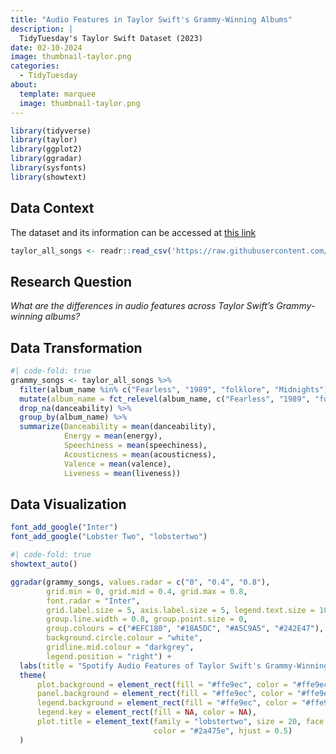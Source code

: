 ```yaml
---
title: "Audio Features in Taylor Swift's Grammy-Winning Albums"
description: |
  TidyTuesday's Taylor Swift Dataset (2023)
date: 02-10-2024
image: thumbnail-taylor.png
categories: 
  - TidyTuesday
about: 
  template: marquee
  image: thumbnail-taylor.png
---
```


```r
library(tidyverse)
library(taylor)
library(ggplot2)
library(ggradar)
library(sysfonts)
library(showtext)
```

## Data Context

The dataset and its information can be accessed at <a href="https://github.com/rfordatascience/tidytuesday/tree/master/data/2023/2023-10-17" target="_blank" rel="noopener">this link</a> 

```r
taylor_all_songs <- readr::read_csv('https://raw.githubusercontent.com/rfordatascience/tidytuesday/master/data/2023/2023-10-17/taylor_all_songs.csv')
```

## Research Question

*What are the differences in audio features across Taylor Swift's Grammy-winning albums?*

## Data Transformation

```r
#| code-fold: true
grammy_songs <- taylor_all_songs %>%
  filter(album_name %in% c("Fearless", "1989", "folklore", "Midnights")) %>%
  mutate(album_name = fct_relevel(album_name, c("Fearless", "1989", "folklore", "Midnights"))) %>%
  drop_na(danceability) %>%
  group_by(album_name) %>%
  summarize(Danceability = mean(danceability), 
            Energy = mean(energy), 
            Speechiness = mean(speechiness), 
            Acousticness = mean(acousticness), 
            Valence = mean(valence),
            Liveness = mean(liveness))
```

## Data Visualization

```r
font_add_google("Inter")
font_add_google("Lobster Two", "lobstertwo")
```

```r
#| code-fold: true
showtext_auto()

ggradar(grammy_songs, values.radar = c("0", "0.4", "0.8"),
        grid.min = 0, grid.mid = 0.4, grid.max = 0.8, 
        font.radar = "Inter",
        grid.label.size = 5, axis.label.size = 5, legend.text.size = 10,
        group.line.width = 0.8, group.point.size = 0,
        group.colours = c("#EFC180", "#18A5DC", "#A5C9A5", "#242E47"), 
        background.circle.colour = "white",
        gridline.mid.colour = "darkgrey",
        legend.position = "right") + 
  labs(title = "Spotify Audio Features of Taylor Swift's Grammy-Winning Albums") +
  theme(
      plot.background = element_rect(fill = "#ffe9ec", color = "#ffe9ec"),
      panel.background = element_rect(fill = "#ffe9ec", color = "#ffe9ec"),
      legend.background = element_rect(fill = "#ffe9ec", color = "#ffe9ec"),
      legend.key = element_rect(fill = NA, color = NA),
      plot.title = element_text(family = "lobstertwo", size = 20, face = "bold", 
                                color = "#2a475e", hjust = 0.5)
  )
```